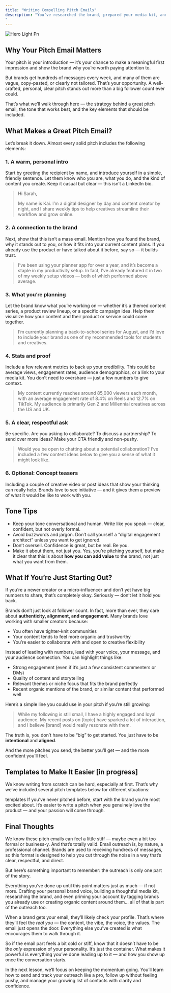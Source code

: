 ```yaml
---
title: "Writing Compelling Pitch Emails"
description: "You’ve researched the brand, prepared your media kit, and now it’s time to make the first move and reach out. Pitching might feel nerve-wracking, but it’s one of the most empowering things you can do as a creator. This lesson is here to make it easier, more intentional, and a whole lot more effective.
"
---
```


![Hero Light Pn](/images/hero-light.png)

## **Why Your Pitch Email Matters**

Your pitch is your introduction — it’s your chance to make a meaningful first impression and show the brand why you’re worth paying attention to.

But brands get hundreds of messages every week, and many of them are vague, copy-pasted, or clearly not tailored. That’s your opportunity. A well-crafted, personal, clear pitch stands out more than a big follower count ever could.

That’s what we’ll walk through here — the strategy behind a great pitch email, the tone that works best, and the key elements that should be included.

## **What Makes a Great Pitch Email?**

Let’s break it down. Almost every solid pitch includes the following elements:

### **1. A warm, personal intro**

Start by greeting the recipient by name, and introduce yourself in a simple, friendly sentence. Let them know who you are, what you do, and the kind of content you create. Keep it casual but clear — this isn’t a LinkedIn bio.

> Hi Sarah,
>
> My name is Kai. I’m a digital designer by day and content creator by night, and I share weekly tips to help creatives streamline their workflow and grow online.

### **2. A connection to the brand**

Next, show that this isn’t a mass email. Mention how you found the brand, why it stands out to you, or how it fits into your current content plans. If you already use the product or have talked about it before, say so — it builds trust.

> I’ve been using your planner app for over a year, and it’s become a staple in my productivity setup. In fact, I’ve already featured it in two of my weekly setup videos — both of which performed above average.

### **3. What you’re planning**

Let the brand know what you’re working on — whether it’s a themed content series, a product review lineup, or a specific campaign idea. Help them visualize how your content and their product or service could come together.

> I’m currently planning a back-to-school series for August, and I’d love to include your brand as one of my recommended tools for students and creatives.

### **4. Stats and proof**

Include a few relevant metrics to back up your credibility. This could be average views, engagement rates, audience demographics, or a link to your media kit. You don’t need to overshare — just a few numbers to give context.

> My content currently reaches around 85,000 viewers each month, with an average engagement rate of 8.4% on Reels and 12.7% on TikTok. My audience is primarily Gen Z and Millennial creatives across the US and UK.

### **5. A clear, respectful ask**

Be specific. Are you asking to collaborate? To discuss a partnership? To send over more ideas? Make your CTA friendly and non-pushy.

> Would you be open to chatting about a potential collaboration? I’ve included a few content ideas below to give you a sense of what it might look like.

### **6. Optional: Concept teasers**

Including a couple of creative video or post ideas that show your thinking can really help. Brands love to see initiative — and it gives them a preview of what it would be like to work with you.

## **Tone Tips**

- Keep your tone conversational and human. Write like you speak — clear, confident, but not overly formal.
- Avoid buzzwords and jargon. Don’t call yourself a “digital engagement architect” unless you want to get ignored.
- Don’t oversell. Confidence is great, but be real. Be you.
- Make it about them, not just you. Yes, you’re pitching yourself, but make it clear that this is about **how you can add value** to the brand, not just what you want from them.

## **What If You’re Just Starting Out?**

If you’re a newer creator or a micro-influencer and don’t yet have big numbers to share, that’s completely okay. Seriously — don’t let it hold you back.

Brands don’t just look at follower count. In fact, more than ever, they care about **authenticity, alignment, and engagement**. Many brands love working with smaller creators because:

- You often have tighter-knit communities
- Your content tends to feel more organic and trustworthy
- You’re easier to collaborate with and open to creative flexibility

Instead of leading with numbers, lead with your voice, your message, and your audience connection. You can highlight things like:

- Strong engagement (even if it’s just a few consistent commenters or DMs)
- Quality of content and storytelling
- Relevant themes or niche focus that fits the brand perfectly
- Recent organic mentions of the brand, or similar content that performed well

Here’s a simple line you could use in your pitch if you’re still growing:

> While my following is still small, I have a highly engaged and loyal audience. My recent posts on [topic] have sparked a lot of interaction, and I believe [brand] would really resonate with them.

The truth is, you don’t have to be “big” to get started. You just have to be **intentional** and **aligned**.

And the more pitches you send, the better you’ll get — and the more confident you’ll feel.

## **Templates to Make It Easier [in progress]**

We know writing from scratch can be hard, especially at first. That’s why we’ve included several pitch templates below for different situations:

<Card title="Outreach Templates" icon="sparkles">
  templates
</Card>

<Tip>
  If you’ve never pitched before, start with the brand you’re most excited about. It’s easier to write a pitch when you genuinely love the product — and your passion will come through.
</Tip>

## **Final Thoughts**

We know these pitch emails can feel a little stiff — maybe even a bit too formal or business-y. And that’s totally valid. Email outreach is, by nature, a professional channel. Brands are used to receiving hundreds of messages, so this format is designed to help you cut through the noise in a way that’s clear, respectful, and direct.

But here’s something important to remember: the outreach is only one part of the story.

Everything you’ve done up until this point matters just as much — if not more. Crafting your personal brand voice, building a thoughtful media kit, researching the brand, and even priming your account by tagging brands you already use or creating organic content around them… all of that is part of the outreach too.

When a brand gets your email, they’ll likely check your profile. That’s where they’ll feel the _real you_ — the content, the vibe, the voice, the values. The email just opens the door. Everything else you’ve created is what encourages them to walk through it.

So if the email part feels a bit cold or stiff, know that it doesn’t have to be the _only_ expression of your personality. It’s just the container. What makes it powerful is everything you’ve done leading up to it — and how you show up once the conversation starts.

In the next lesson, we’ll focus on keeping the momentum going. You’ll learn how to send and track your outreach like a pro, follow up without feeling pushy, and manage your growing list of contacts with clarity and confidence.

<Card title="New Card" icon="sparkles">
  
</Card>
